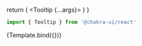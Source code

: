 
<Meta title="atoms/Tooltip" component={Tooltip} />

  return (
    <Tooltip {...args}>
      <SupportQuestion color="white" />
    </Tooltip>
  )
}

```ts
import { Tooltip } from '@chakra-ui/react'
```

<Canvas>
  <Story name="Tooltip" args={{
    hasArrow: true,
    label: 'Tooltip Content',
    closeDelay: 500
  }}>
    {Template.bind({})}
  </Story>
</Canvas>
